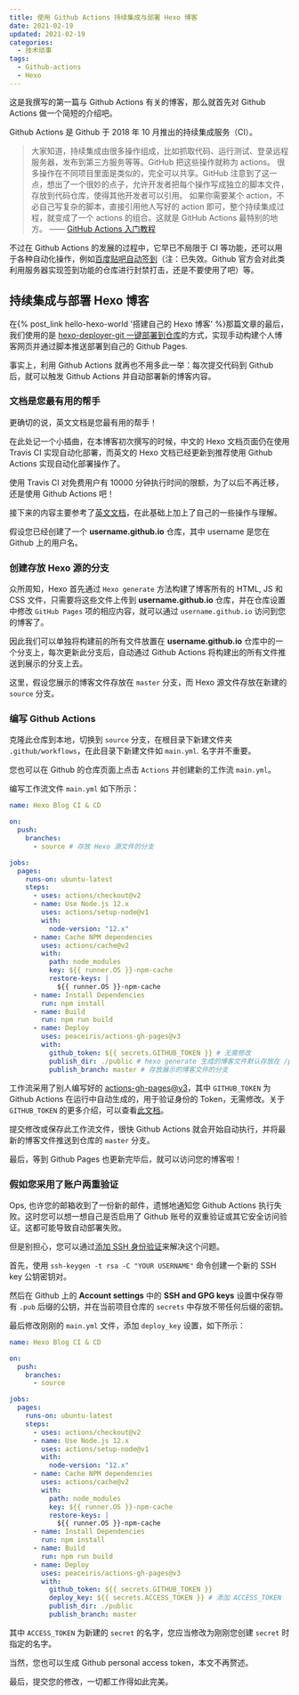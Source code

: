 ```yaml
---
title: 使用 Github Actions 持续集成与部署 Hexo 博客
date: 2021-02-19
updated: 2021-02-19
categories:
  - 技术琐事
tags:
  - Github-actions
  - Hexo
---
```


这是我撰写的第一篇与 Github Actions 有关的博客，那么就首先对 Github Actions 做一个简短的介绍吧。

Github Actions 是 Github 于 2018 年 10 月推出的持续集成服务（CI）。

> 大家知道，持续集成由很多操作组成，比如抓取代码、运行测试、登录远程服务器，发布到第三方服务等等。GitHub 把这些操作就称为 actions。
> 很多操作在不同项目里面是类似的，完全可以共享。GitHub 注意到了这一点，想出了一个很妙的点子，允许开发者把每个操作写成独立的脚本文件，存放到代码仓库，使得其他开发者可以引用。
> 如果你需要某个 action，不必自己写复杂的脚本，直接引用他人写好的 action 即可，整个持续集成过程，就变成了一个 actions 的组合。这就是 GitHub Actions 最特别的地方。
> —— [GitHub Actions 入门教程](http://www.ruanyifeng.com/blog/2019/09/getting-started-with-github-actions.html)

不过在 Github Actions 的发展的过程中，它早已不局限于 CI 等功能，还可以用于各种自动化操作，例如[百度贴吧自动签到](https://github.com/srcrs/TiebaSignIn)（注：已失效。Github 官方会对此类利用服务器实现签到功能的仓库进行封禁打击，还是不要使用了吧）等。

## 持续集成与部署 Hexo 博客

在{% post_link hello-hexo-world '搭建自己的 Hexo 博客' %}那篇文章的最后，我们使用的是 [hexo-deployer-git 一键部署到仓库](https://hexo.io/zh-cn/docs/github-pages#%E7%A7%81%E6%9C%89-Repository)的方式，实现手动构建个人博客网页并通过脚本推送部署到自己的 Github Pages.

事实上，利用 Github Actions 就再也不用多此一举：每次提交代码到 Github 后，就可以触发 Github Actions 并自动部署新的博客内容。

### 文档是您最有用的帮手

更确切的说，英文文档是您最有用的帮手！

在此处记一个小插曲，在本博客初次撰写的时候，中文的 Hexo 文档页面仍在使用 Travis CI 实现自动化部署，而英文的 Hexo 文档已经更新到推荐使用 Github Actions 实现自动化部署操作了。

使用 Travis CI 对免费用户有 10000 分钟执行时间的限额，为了以后不再迁移，还是使用 Github Actions 吧！

接下来的内容主要参考了[英文文档](https://hexo.io/docs/github-pages)，在此基础上加上了自己的一些操作与理解。

假设您已经创建了一个 **username.github.io** 仓库，其中 username 是您在 Github 上的用户名。

### 创建存放 Hexo 源的分支

众所周知，Hexo 首先通过 `Hexo generate` 方法构建了博客所有的 HTML, JS 和 CSS 文件，只需要将这些文件上传到 **username.github.io** 仓库，并在仓库设置中修改 `GitHub Pages` 项的相应内容，就可以通过 `username.github.io` 访问到您的博客了。

因此我们可以单独将构建前的所有文件放置在 **username.github.io** 仓库中的一个分支上，每次更新此分支后，自动通过 Github Actions 将构建出的所有文件推送到展示的分支上去。

这里，假设您展示的博客文件存放在 `master` 分支，而 Hexo 源文件存放在新建的 `source` 分支。

### 编写 Github Actions

克隆此仓库到本地，切换到 `source` 分支，在根目录下新建文件夹 `.github/workflows`，在此目录下新建文件如 `main.yml`. 名字并不重要。

您也可以在 Github 的仓库页面上点击 `Actions` 并创建新的工作流 `main.yml`。

编写工作流文件 `main.yml` 如下所示：

```yml
name: Hexo Blog CI & CD

on:
  push:
    branches:
      - source # 存放 Hexo 源文件的分支

jobs:
  pages:
    runs-on: ubuntu-latest
    steps:
      - uses: actions/checkout@v2
      - name: Use Node.js 12.x
        uses: actions/setup-node@v1
        with:
          node-version: "12.x"
      - name: Cache NPM dependencies
        uses: actions/cache@v2
        with:
          path: node_modules
          key: ${{ runner.OS }}-npm-cache
          restore-keys: |
            ${{ runner.OS }}-npm-cache
      - name: Install Dependencies
        run: npm install
      - name: Build
        run: npm run build
      - name: Deploy
        uses: peaceiris/actions-gh-pages@v3
        with:
          github_token: ${{ secrets.GITHUB_TOKEN }} # 无需修改
          publish_dir: ./public # hexo generate 生成的博客文件默认存放在 /public 目录下
          publish_branch: master # 存放展示的博客文件的分支
```

工作流采用了别人编写好的 [actions-gh-pages@v3](https://github.com/peaceiris/actions-gh-pages)，其中 `GITHUB_TOKEN` 为 Github Actions 在运行中自动生成的，用于验证身份的 Token，无需修改。关于 `GITHUB_TOKEN` 的更多介绍，可以查看[此文档](https://docs.github.com/en/actions/reference/authentication-in-a-workflow)。

提交修改或保存此工作流文件，很快 Github Actions 就会开始自动执行，并将最新的博客文件推送到仓库的 `master` 分支。

最后，等到 Github Pages 也更新完毕后，就可以访问您的博客啦！

### 假如您采用了账户两重验证

Ops, 也许您的邮箱收到了一份新的邮件，遗憾地通知您 Github Actions 执行失败。这时您可以想一想自己是否启用了 Github 账号的双重验证或其它安全访问验证。这都可能导致自动部署失败。

但是别担心，您可以通过[添加 SSH 身份验证](https://github.com/peaceiris/actions-gh-pages#%EF%B8%8F-create-ssh-deploy-key)来解决这个问题。

首先，使用 `ssh-keygen -t rsa -C "YOUR USERNAME"` 命令创建一个新的 SSH key 公钥密钥对。

然后在 Github 上的 **Account settings** 中的 **SSH and GPG keys** 设置中保存带有 `.pub` 后缀的公钥，并在当前项目仓库的 `secrets` 中存放不带任何后缀的密钥。

最后修改刚刚的 `main.yml` 文件，添加 `deploy_key` 设置，如下所示：

```yml
name: Hexo Blog CI & CD

on:
  push:
    branches:
      - source

jobs:
  pages:
    runs-on: ubuntu-latest
    steps:
      - uses: actions/checkout@v2
      - name: Use Node.js 12.x
        uses: actions/setup-node@v1
        with:
          node-version: "12.x"
      - name: Cache NPM dependencies
        uses: actions/cache@v2
        with:
          path: node_modules
          key: ${{ runner.OS }}-npm-cache
          restore-keys: |
            ${{ runner.OS }}-npm-cache
      - name: Install Dependencies
        run: npm install
      - name: Build
        run: npm run build
      - name: Deploy
        uses: peaceiris/actions-gh-pages@v3
        with:
          github_token: ${{ secrets.GITHUB_TOKEN }}
          deploy_key: ${{ secrets.ACCESS_TOKEN }} # 添加 ACCESS_TOKEN
          publish_dir: ./public
          publish_branch: master
```

其中 `ACCESS_TOKEN` 为新建的 `secret` 的名字，您应当修改为刚刚您创建 `secret` 时指定的名字。

当然，您也可以生成 Github personal access token，本文不再赘述。

最后，提交您的修改，一切都工作得如此完美。
